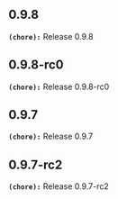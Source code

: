 ## 0.9.8
**`(chore):`** Release 0.9.8

## 0.9.8-rc0
**`(chore):`** Release 0.9.8-rc0

## 0.9.7
**`(chore):`** Release 0.9.7

## 0.9.7-rc2
**`(chore):`** Release 0.9.7-rc2

